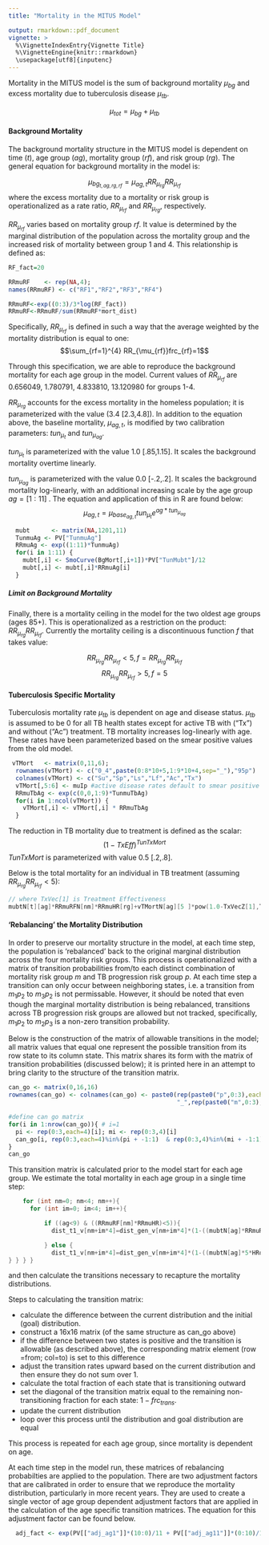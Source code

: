 ```yaml
---
title: "Mortality in the MITUS Model"

output: rmarkdown::pdf_document
vignette: >
  %\VignetteIndexEntry{Vignette Title}
  %\VignetteEngine{knitr::rmarkdown}
  \usepackage[utf8]{inputenc}
---
```


Mortality in the MITUS model is the sum of background mortality $\mu_{bg}$ and excess mortality due to tuberculosis disease $\mu_{tb}$. 

$$\mu_{tot}=\mu_{bg}+\mu_{tb}$$

#### Background Mortality 
The background mortality structure in the MITUS model is dependent on time ($t$), age group ($ag$), mortality group ($rf$), and risk group ($rg$). The general equation for background mortality in the model is:

$$\mu_{bg_{t,ag,rg,rf}}=\mu_{ag,t}RR_{\mu_{rg}}RR_{\mu_{rf}}$$
where the excess mortality due to a mortality or risk group is operationalized as a rate ratio, $RR_{\mu_{rf}}$ and $RR_{\mu_{rg}}$, respectively. 
\newline

$RR_{\mu_{rf}}$ varies based on mortality group $rf$. It value is determined by the marginal distribution of the population across the mortality group and the increased risk of mortality between group 1 and 4. This relationship is defined as: 

```r
RF_fact=20

RRmuRF    <- rep(NA,4);
names(RRmuRF) <- c("RF1","RF2","RF3","RF4")

RRmuRF<-exp((0:3)/3*log(RF_fact))
RRmuRF<-RRmuRF/sum(RRmuRF*mort_dist)
```
Specifically, $RR_{\mu_{rf}}$ is defined in such a way that the average weighted by the mortality distribution is equal to one: $$\sum_{rf=1}^{4} RR_{\mu_{rf}}frc_{rf}=1$$

Through this specification, we are able to reproduce the background mortality for each age group in the model. Current values of $RR_{\mu_{rf}}$ are 0.656049, 1.780791, 4.833810, 13.120980 for groups 1-4. 

$RR_{\mu_{rg}}$ accounts for the excess mortality in the homeless population; it is parameterized with the value (3.4 [2.3,4.8]). 
\newline \newline
In addition to the equation above, the baseline mortality, $\mu_{ag,t}$, is modified by two calibration parameters: $tun_{\mu_t}$ and $tun_{\mu_{ag}}$. 

$tun_{\mu_t}$ is parameterized with the value 1.0 [.85,1.15]. It scales the background mortality overtime linearly. 

$tun_{\mu_{ag}}$ is parameterized with the value 0.0 [-.2,.2]. It scales the background mortality log-linearly, with an additional increasing scale by the age group $ag=[1:11]$ . 
\newline
The equation and application of this in R are found below:
$$\mu_{ag,t}=\mu_{base_{ag,t}}tun_{\mu_t}e^{ag*tun_{\mu_{ag}}}$$
```r
  mubt      <- matrix(NA,1201,11)
  TunmuAg <- PV["TunmuAg"]
  RRmuAg <- exp((1:11)*TunmuAg)
  for(i in 1:11) {
    mubt[,i] <- SmoCurve(BgMort[,i+1])*PV["TunMubt"]/12
    mubt[,i] <- mubt[,i]*RRmuAg[i]
  }
```

##### Limit on Background Mortality
Finally, there is a mortality ceiling in the model for the two oldest age groups (ages 85+). This is operationalized as a restriction on the product: $RR_{\mu_{rg}}RR_{\mu_{rf}}$. Currently the mortality ceiling is a discontinuous function $f$ that takes value:

$$RR_{\mu_{rg}}RR_{\mu_{rf}} < 5, f= RR_{\mu_{rg}}RR_{\mu_{rf}}$$
$$RR_{\mu_{rg}}RR_{\mu_{rf}} > 5, f = 5$$

#### Tuberculosis Specific Mortality

Tuberculosis mortality rate $\mu_{tb}$ is dependent on age and disease status. $\mu_{tb}$ is assumed to be 0 for all TB health states except for active TB with ("Tx") and without ("Ac") treatment. TB mortality increases log-linearly with age. These rates have been parameterized based on the smear positive values from the old model.

```r 
 vTMort   <- matrix(0,11,6);
  rownames(vTMort) <- c("0_4",paste(0:8*10+5,1:9*10+4,sep="_"),"95p")
  colnames(vTMort) <- c("Su","Sp","Ls","Lf","Ac","Tx")
  vTMort[,5:6] <- muIp #active disease rates default to smear positive
  RRmuTbAg <- exp(c(0,0,1:9)*TunmuTbAg)
  for(i in 1:ncol(vTMort)) {
    vTMort[,i] <- vTMort[,i] * RRmuTbAg
  }
```

The reduction in TB mortality due to treatment is defined as the scalar:
$$(1-TxEff)^{TunTxMort}$$
$TunTxMort$ is parameterized with value 0.5 [.2,.8].

Below is the total mortality for an individual in TB treatment (assuming $RR_{\mu_{rg}}RR_{\mu_{rf}} < 5$):
```cpp
// where TxVec[1] is Treatment Effectiveness
mubtN[t][ag]*RRmuRFN[nm]*RRmuHR[rg]+vTMortN[ag][5 ]*pow(1.0-TxVecZ[1],TunTxMort);
```

#### 'Rebalancing' the Mortality Distribution

In order to preserve our mortality structure in the model, at each time step, the population is 'rebalanced' back to the original marginal distribution across the four mortality risk groups. This process is operationalized with a matrix of transition probabilities from/to each distinct combination of mortality risk group $m$ and TB progression risk group $p$. At each time step a transition can only occur between neighboring states, i.e. a transition from $m_1p_2$ to $m_3p_2$ is not permissable. However, it should be noted that even though the marginal mortality distribution is being rebalanced, transitions across TB progression risk groups are allowed but not tracked, specifically, $m_1p_2$ to $m_2p_3$ is a non-zero transition probability.

Below is the construction of the matrix of allowable transitions in the model; all matrix values that equal one represent the possible transition from its row state to its column state. This matrix shares its form with the matrix of transition probabilities (discussed below); it is printed here in an attempt to bring clarity to the structure of the transition matrix.

```r
can_go <- matrix(0,16,16)
rownames(can_go) <- colnames(can_go) <- paste0(rep(paste0("p",0:3),each=4),
                                               "_",rep(paste0("m",0:3),4))

#define can go matrix
for(i in 1:nrow(can_go)){ # i=1
  pi <- rep(0:3,each=4)[i]; mi <- rep(0:3,4)[i]
  can_go[i, rep(0:3,each=4)%in%(pi + -1:1)  & rep(0:3,4)%in%(mi + -1:1)] <- 1
}
can_go
```


This transition matrix is calculated prior to the model start for each age group. We estimate the total mortality in each age group in a single time step: 
```cpp
    for (int nm=0; nm<4; nm++){
      for (int im=0; im<4; im++){

          if ((ag<9) & ((RRmuRF[nm]*RRmuHR)<5)){
            dist_t1_v[nm+im*4]=dist_gen_v[nm+im*4]*(1-((mubtN[ag]*RRmuRF[nm]*RRmuHR*HRdist[ag])));

          } else {
            dist_t1_v[nm+im*4]=dist_gen_v[nm+im*4]*(1-((mubtN[ag]*5*HRdist[ag])));
} } } }
```
and then calculate the transitions necessary to recapture the mortality distributions. 

Steps to calculating the transition matrix:

* calculate the difference between the current distribution and the initial (goal) distribution.
* construct a 16x16 matrix (of the same structure as can_go above)
* if the difference between two states is positive and the transition is allowable (as described above), the corresponding matrix element (row =from; col=to) is set to this difference
* adjust the transition rates upward based on the current distribution and then ensure they do not sum over 1. 
* calculate the total fraction of each state that is transitioning outward
* set the diagonal of the transition matrix equal to the remaining non-transitioning fraction for each state: $1-frc_{trans}$.
* update the current distribution 
* loop over this process until the distribution and goal distribution are equal

This process is repeated for each age group, since mortality is dependent on age. 

At each time step in the model run, these matrices of rebalancing probabilties are applied to the population. There are two adjustment factors that are calibrated in order to ensure that we reproduce the mortality distribution, particularly in more recent years. They are used to create a single vector of age group dependent adjustment factors that are applied in the calculation of the age specific transition matrices. The equation for this adjustment factor can be found below.

```r
  adj_fact <- exp(PV[["adj_ag1"]]*(10:0)/11 + PV[["adj_ag11"]]*(0:10)/11)
```


